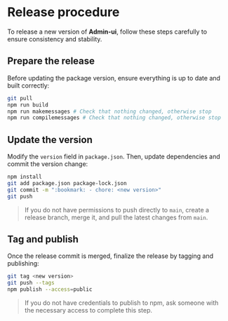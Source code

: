 
<Meta title="Manual/Release Procedure" />

# Release procedure

To release a new version of **Admin-ui**, follow these steps carefully to ensure consistency and stability.

## Prepare the release

Before updating the package version, ensure everything is up to date and built correctly:

```sh
git pull
npm run build
npm run makemessages # Check that nothing changed, otherwise stop
npm run compilemessages # Check that nothing changed, otherwise stop
```

## Update the version

Modify the `version` field in `package.json`. Then, update dependencies and commit the version change:

```sh
npm install
git add package.json package-lock.json
git commit -m ":bookmark: - chore: <new version>"
git push
```

> If you do not have permissions to push directly to `main`, create a release branch, merge it, and pull the latest changes from `main`.

## Tag and publish

Once the release commit is merged, finalize the release by tagging and publishing:

```sh
git tag <new version>
git push --tags
npm publish --access=public
```

> If you do not have credentials to publish to npm, ask someone with the necessary access to complete this step.

